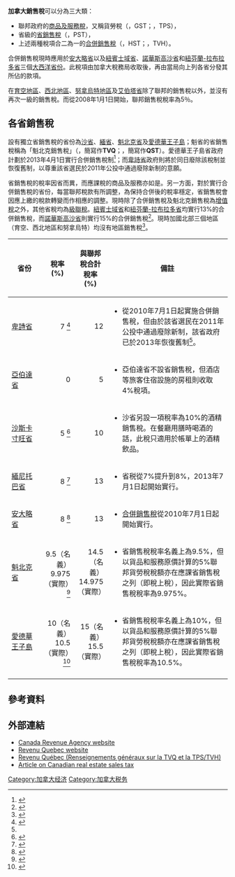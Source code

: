 {{Update|time=2020-12-25T14:54:19+00:00}}
{{NoteTA|G1=地名
|1=zh-hans:阿尔伯塔;zh-hk:亞伯達;zh-tw:艾伯塔;
|2=zh-hans:新斯科舍;zh-hk:諾華斯高沙;zh-tw:新斯科細亞;
|3=zh-hans:新不伦瑞克;zh-hk:紐賓士域;zh-tw:新伯倫瑞克;
|4=zh-hans:马尼托巴;zh-hk:緬尼托巴;zh-tw:曼尼托巴;
|5=zh-hans:萨斯喀彻温;zh-hk:沙斯卡寸旺;zh-tw:薩克其萬;
|6=zh-hans:努纳武特;zh-hk:努拿烏特;zh-tw:努納維特;
|7=zh-hans:马省;zh-hk:緬省;zh-tw:曼省;
|8=zh-hans:萨省;zh-hk:沙省;zh-tw:薩省;
}}
{{legal}}
'''加拿大銷售稅'''可以分為三大類：
* 聯邦政府的[[商品及服務稅|商品及服務稅]]，又稱貨勞稅（{{lang-en|Goods and Services Tax}}，GST；{{lang-fr|Taxe sur les produits et services}}，TPS），
* 省級的[[省銷售稅|省銷售稅]]（{{lang-en|Provincial Sales Tax}}，PST），
* 上述兩種稅項合二為一的[[合併銷售稅|合併銷售稅]]（{{lang-en|Harmonized Sales Tax}}，HST；{{lang-fr|Taxe de vente harmonisée}}，TVH）。

合併銷售稅現時應用於[[安大略省|安大略省]]以及[[紐賓士域省|紐賓士域省]]、[[新斯科舍|諾華斯高沙省]]和[[紐芬蘭-拉布拉多省|紐芬蘭-拉布拉多省]]三個[[大西洋省份|大西洋省份]]。此稅項由加拿大稅務局收取後，再由當局向上列各省分發其所佔的款項。

在[[育空地區|育空地區]]、[[西北地區|西北地區]]、[[努拿烏特|努拿烏特地區]]及[[艾伯塔省|艾伯塔省]]除了聯邦的銷售稅以外，並沒有再次一級的銷售稅。而從2008年1月1日開始，聯邦銷售稅稅率為5％。

== 各省銷售稅 ==

設有獨立省銷售稅的省份為[[沙省|沙省]]、[[緬省|緬省]]、[[魁北克省|魁北克省]]及[[愛德華王子島|愛德華王子島]]；魁省的省銷售稅稱為「魁北克銷售稅」（{{lang-fr|Taxes des Ventes du Québec}}，簡寫作'''TVQ'''；{{lang-en|Quebec Sales Tax}}，簡寫作'''QST'''）。愛德華王子島省政府計劃於2013年4月1日實行合併銷售稅制<ref name="PEI">{{citeweb|url=http://thechronicleherald.ca/canada/88240-pei-to-introduce-hst-by-next-april|title=P.E.I. to introduce HST by next April|date=2012-04-19|accessdate=2012-04-19|publisher=The Canadian Press|archive-date=2013-05-17|archive-url=https://web.archive.org/web/20130517051347/http://thechronicleherald.ca/canada/88240-pei-to-introduce-hst-by-next-april|dead-url=no}}</ref>；而[[卑詩省|卑詩省]]政府則將於同日廢除該稅制並恢復舊制，以尊重該省選民於2011年公投中通過廢除新制的意願。

省銷售稅的稅率因省而異，而應課稅的商品及服務亦如是。另一方面，對於實行合併銷售稅的省份，每當聯邦稅款有所調整，為保持合併後的稅率穩定，省銷售稅會因應上繳的稅款轉變而作相應的調整。現時除了合併銷售稅及魁北克銷售稅為[[增值稅|增值稅]]之外，其他省稅均為[[級聯稅|級聯稅]]。[[紐賓士域省|紐賓士域省]]和[[紐芬蘭-拉布拉多省|紐芬蘭-拉布拉多省]]均實行13%的合併銷售稅，而[[新斯科舍|諾華斯高沙省]]則實行15%的合併銷售稅<ref name="NS-HST">{{Cite news
  | url = http://www.cbc.ca/canada/nova-scotia/story/2010/04/06/ns-budget.html
  | title = HST hike highlights N.S. budget
  | publisher = CBC News
  | date = 6 April 2010
  | accessdate = 2010-04-06
  | archive-date = 2010-04-08
  | archive-url = https://web.archive.org/web/20100408235726/http://www.cbc.ca/canada/nova-scotia/story/2010/04/06/ns-budget.html
  | dead-url = no
  }}</ref>。現時加國北部三個地區（育空、西北地區和努拿烏特）均沒有地區銷售稅<ref>{{cite web |url=http://www.taxtips.ca/pst/pstrates.htm |title=Canadian Tax and Financial Information: PST Rates |accessdate=2009-12-25 |archive-date=2010-03-05 |archive-url=https://web.archive.org/web/20100305233052/http://www.taxtips.ca/pst/pstrates.htm |dead-url=no }}</ref>。

{| class="wikitable"
|-
! style="width:15%;" | 省份 !! style="width:15%;" | 稅率 (%) !! style="width:15%;" | 與聯邦稅合計稅率 (%) !! style="width:55%;" | 備註
|- 
! [[卑詩省|卑詩省]]
|align=right| 7 <ref>{{cite web|url=http://www.sbr.gov.bc.ca/individuals/Consumer_Taxes/Provincial_Sales_Tax/about.htm|title=Finance - Provincial Sales Tax|last=Finance|first=British Columbia Ministry of|date=2007|accessdate=2009-09-26|language=en|archive-date=2009-09-29|archive-url=https://web.archive.org/web/20090929080026/http://www.sbr.gov.bc.ca/individuals/Consumer_Taxes/Provincial_Sales_Tax/about.htm|dead-url=no}}</ref>
|align=right| 12 
| 
* 從2010年7月1日起實施合併銷售稅，但由於該省選民在2011年公投中通過廢除新制，該省政府已於2013年恢復舊制<ref name="PEI"/>。
|-
! [[亞伯達省|亞伯達省]]
|align=right| 0 
|align=right| 5
|
* 亞伯達省不設省銷售稅，但酒店等旅客住宿設施的房租則收取4%稅項。
|-
! [[沙斯卡寸旺省|沙斯卡寸旺省]]
|align=right| 5 <ref>{{cite web|url=http://www.finance.gov.sk.ca/taxes/pst/|title=Provincial Sales Tax - Finance -|last=Finance|first=Saskatchewan Ministry of|date=2007|accessdate=2009-09-26|language=en|archive-date=2009-09-29|archive-url=https://web.archive.org/web/20090929100456/http://www.finance.gov.sk.ca/taxes/pst/|dead-url=no}}</ref>
|align=right| 10 
| 
* 沙省另設一項稅率為10%的酒精銷售稅。在餐廳用膳時喝酒的話，此稅只適用於帳單上的酒精飲品。
|-
! [[緬尼托巴省|緬尼托巴省]]
|align=right| 8 <ref>{{cite web|url=http://www.gov.mb.ca/finance/taxation/taxes/retail.html|title=Manitoba Finance | Taxation Division | Province of Manitoba | Retail Sales Tax|last=Finance|first=Manitoba Ministry of|date=2013|accessdate=2013-12-26|language=en|archive-date=2013-12-31|archive-url=https://web.archive.org/web/20131231045054/http://www.gov.mb.ca/finance/taxation/taxes/retail.html|dead-url=no}}</ref>
|align=right| 13
|
*省税從7%提升到8%，2013年7月1日起開始實行。
|-
! [[安大略省|安大略省]]
|align=right| 8 <ref name="ONRevenue">{{cite web|url=http://www.rev.gov.on.ca/en/tax/rst/index.html|title=Retail Sales Tax|accessdate=2009-09-26|last=Revenue|first=Ontario Ministry of|language=en|date=2009-09-21}}</ref>
|align=right| 13 
| 
*[[合併銷售稅|合併銷售稅]]從2010年7月1日起開始實行。
|-
! [[魁北克省|魁北克省]]
|align=right| 9.5（名義）<br>9.975（實際）<ref name="QCRevenue">{{cite web | url = http://www.revenu.gouv.qc.ca/en/entreprise/taxes/tvq_tps/default.aspx | title = QST and GST/HST | publisher = Revenu Quebec | accessdate = 2010-12-14 | deadurl = yes | archiveurl = https://web.archive.org/web/20101206103649/http://www.revenu.gouv.qc.ca/en/entreprise/taxes/tvq_tps/default.aspx | archivedate = 2010-12-06 }}</ref>
|align=right| 14.5（名義）<br>14.975（實際）
| 
* 省銷售稅稅率名義上為9.5%，但以貨品和服務原價計算的5%聯邦貨勞稅稅額亦在應課省銷售稅之列（即稅上稅），因此實際省銷售稅稅率為9.975%。
|-
! [[愛德華王子島|愛德華王子島]]
|align=right| 10（名義）<br>10.5（實際）<ref name="PEITreasury">{{cite web|url=http://www.gov.pe.ca/pt/taxandland/index.php3?number=76948&lang=E|title=Tax and Land Information Website: Revenue Tax (PST)|accessdate=2009-09-26|last=Public Treasury|first=Prince Edward Island Department of|language=en|date=2008-01-07|deadurl=yes|archiveurl=https://web.archive.org/web/20090919111135/http://www.gov.pe.ca/pt/taxandland/index.php3?number=76948&lang=E|archivedate=2009-09-19|df=}}</ref>
|align=right| 15（名義）<br>15.5（實際） 
| 
* 省銷售稅稅率名義上為10%，但以貨品和服務原價計算的5%聯邦貨勞稅稅額亦在應課省銷售稅之列（即稅上稅），因此實際省銷售稅稅率為10.5%。
|-
|}

== 參考資料 ==
{{reflist}}

== 外部連結 ==
* [http://www.cra-arc.gc.ca/menu-e.html Canada Revenue Agency website]{{Wayback|url=http://www.cra-arc.gc.ca/menu-e.html |date=20100210100240 }}
* [http://www.revenu.gouv.qc.ca/ Revenu Quebec website]{{Wayback|url=http://www.revenu.gouv.qc.ca/ |date=20030212220527 }}
* [http://www.revenu.gouv.qc.ca/documents/fr/publications/in/in-203(2009-01).pdf Revenu Québec (Renseignements généraux sur la TVQ et la TPS/TVH)]{{dead link|date=2018年2月 |bot=InternetArchiveBot |fix-attempted=yes }}
* [http://www.rsmrichter.com/downloads/pressreleases/Sales_tax_Espace_Magazine_E_June2007.pdf Article on Canadian real estate sales tax]{{dead link|date=2017年11月 |bot=InternetArchiveBot |fix-attempted=yes }}

[[Category:加拿大经济|Category:加拿大经济]]
[[Category:加拿大税务|Category:加拿大税务]]